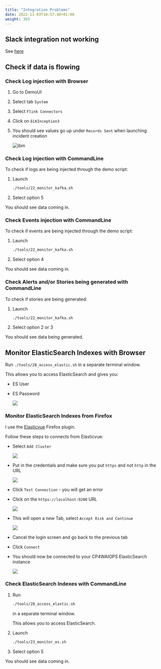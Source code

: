 ```yaml
---
title: "Integration Problems"
date: 2022-11-03T10:57:46+01:00
weight: 303
---
```






## Slack integration not working

See [here](/06-configure-aimanager/06-configure-aimanager-09)

<div style="page-break-after: always;"></div>



## Check if data is flowing

### Check  Log injection with Browser

1. Go to DemoUI
1. Select tab `System`
1. Select `Flink Connectors`
1. Click on `ELKInception3`
1. You should see values go up under `Records Sent` when launching incident creation

	![ibm](./../images/59_flink_01.png)


### Check Log injection with CommandLine

To check if logs are being injected through the demo script:

1. Launch 

	```bash
	./tools/22_monitor_kafka.sh

2. Select option 5

You should see data coming in.

### Check Events injection with CommandLine

To check if events are being injected through the demo script:

1. Launch 

	```bash
	./tools/22_monitor_kafka.sh


2. Select option 4

You should see data coming in.

### Check Alerts and/or Stories being generated with CommandLine

To check if stories are being generated:

1. Launch 

	```bash
	./tools/22_monitor_kafka.sh

2. Select option 2 or 3

You should see data being generated.








## Monitor ElasticSearch Indexes with Browser

Run `./tools/28_access_elastic.sh` in a separate terminal window.

This allows you to access ElasticSearch and gives you:

* ES User
* ES Password

	![](./../images/es0.png)
	

### Monitor ElasticSearch Indexes from Firefox


I use the <a href="https://addons.mozilla.org/en-US/firefox/addon/elasticvue/" target="_blank" >Elasticvue</a> Firefox plugin.

Follow these steps to connects from Elasticvue:

- Select `Add Cluster` 

	![](./../images/es1.png)



- Put in the credentials and make sure you put `https` and not `http` in the URL

	![](./../images/es2.png)

- Click `Test Connection` - you will get an error
- Click on the `https://localhost:9200` URL

	![](./../images/es3.png)
	


- This will open a new Tab, select `Accept Risk and Continue` 

	![](./../images/es4.png)

- Cancel the login screen and go back to the previous tab
- Click `Connect` 
- You should now be connected to your CP4WAIOPS ElasticSearch instance 

	![](./../images/es5.png)



### Check ElasticSearch Indexes with CommandLine

1. Run 

    ```bash
    ./tools/28_access_elastic.sh
    ```

    in a separate terminal window.

    This allows you to access ElasticSearch.


1. Launch 

	```bash
	./tools/23_monitor_es.sh

2. Select option 5

You should see data coming in.

